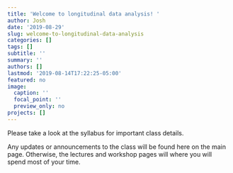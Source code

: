 ```yaml
---
title: 'Welcome to longitudinal data analysis! '
author: Josh
date: '2019-08-29'
slug: welcome-to-longitudinal-data-analysis
categories: []
tags: []
subtitle: ''
summary: ''
authors: []
lastmod: '2019-08-14T17:22:25-05:00'
featured: no
image:
  caption: ''
  focal_point: ''
  preview_only: no
projects: []
---
```


Please take a look at the syllabus for important class details. 

Any updates or announcements to the class will be found here on the main page. Otherwise, the lectures and workshop pages will where you will spend most of your time. 


